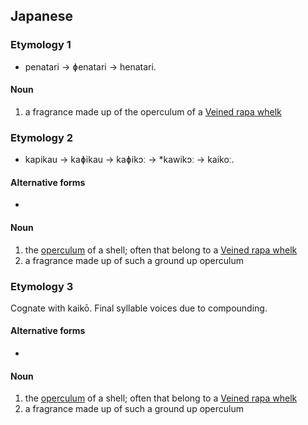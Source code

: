 ==Japanese==
{{ja-kanjitab|甲|香}}

===Etymology 1===
* penatari → ɸenatari → henatari.

====Noun====
{{ja-noun|へなたり}}

# a fragrance made up of the operculum of a [[w:Veined rapa whelk|Veined rapa whelk]]

===Etymology 2===
* kapikau → kaɸikau → kaɸikɔː → *kawikɔː → kaikoː.

====Alternative forms====
* {{l|ja|貝香}}

====Noun====
{{ja-noun|かいこう|hhira=かひかう}}

# the [[w:Operculum (gastropod)|operculum]] of a shell; often that belong to a [[w:Veined rapa whelk|Veined rapa whelk]]
# a fragrance made up of such a ground up operculum

===Etymology 3===
Cognate with kaikō. Final syllable voices due to compounding.

====Alternative forms====
* {{l|ja|貝香}}

====Noun====
{{ja-noun|かいごう|hhira=かひごう}}

# the [[w:Operculum (gastropod)|operculum]] of a shell; often that belong to a [[w:Veined rapa whelk|Veined rapa whelk]]
# a fragrance made up of such a ground up operculum